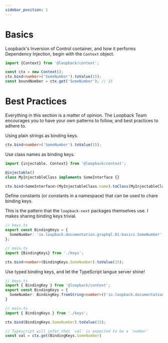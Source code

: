 ```yaml
---
sidebar_position: 1
---
```



# Basics

Loopback's Inversion of Control container, and how it performs Dependency Injection, begin with the `Context` object.

```ts
import {Context} from '@loopback/context';

const ctx = new Context();
ctx.bind<number>('SomeNumber').toValue(15);
const boundNumber = ctx.get('SomeNumber'); // 15
```

# Best Practices

Everything in this section is a matter of opinion. The Loopback Team encourages you to have your own patterns to follow, and best practices to adhere to.

<Admonition type="danger" title="Bad">
Using plain strings as binding keys.
</Admonition>

```ts
ctx.bind<number>('SomeNumber').toValue(15);
```

<Admonition type="caution" title="Good">
Use class names as binding keys.
</Admonition>

```ts
import {injectable, Context} from '@loopback/context';

@injectable()
class MyInjectableClass implements SomeInterface {}

ctx.bind<SomeInterface>(MyInjectableClass.name).toClass(MyInjectableClass);
```

<Admonition type="tip" title="Better">
Define constants (or constants in a namespace) that can be used to chare binding keys.
</Admonition>

This is the pattern that the `loopback-next` packages themselves use. I makes sharing binding keys trivial.

```ts
// keys.ts
export const BindingKeys = {
  SomeNumber: 'io.loopback.documentation.graphql.01-basics.SomeNumber',
};

// main.ts
import {BindingKeys} from './keys';

ctx.bind<number>(BindingKeys.SomeNumber).toValue(15);
```

<Admonition type="tip" title="best">
Use typed binding keys, and let the TypeScript langue server shine!
</Admonition>

```ts
// keys.ts
import { BindingKey } from '@loopback/context';
export const BindingKeys = {
  SomeNumber: BindingKey.fromString<number>()'io.loopback.documentation.graphql.01-basics.SomeNumber'),
}

// main.ts
import { BindingKeys } from './keys';

ctx.bind(BindingKeys.SomeNumber).toValue(15);

// Typescript will infer that `val` is expected to be a `number`
const val = ctx.get(BindingKeys.SomeNumber)
```
